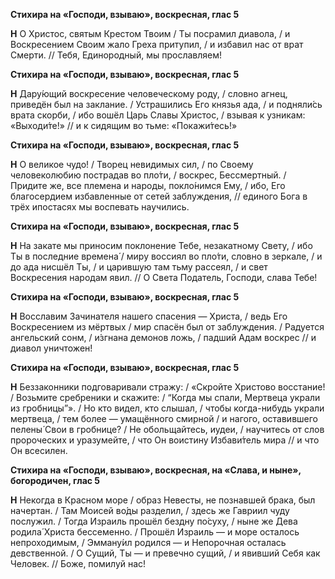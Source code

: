 **Стихира на «Господи, взываю», воскресная, глас 5**

**Н** О Христос, святым Крестом Твоим / Ты посрамил диавола, / и Воскресением Своим жало Греха притупил, / и избавил нас от врат Смерти. // Тебя, Единородный, мы прославляем!

**Стихира на «Господи, взываю», воскресная, глас 5**

**Н** Дару́ющий воскресение человеческому роду, / словно агнец, приведён был на заклание. / Устрашились Его князья ада, / и подняли́сь врата скорби, / ибо вошёл Царь Славы Христос, / взывая к узникам: «Выходи́те!» // и к сидящим во тьме: «Покажи́тесь!»

**Стихира на «Господи, взываю», воскресная, глас 5**

**Н** О великое чудо! / Творец невидимых сил, / по Своему человеколюбию пострадав во пло́ти, / воскрес, Бессмертный. / Придите же, все племена и народы, покло́нимся Ему, / ибо, Его благосердием избавленные от сетей заблуждения, // единого Бога в трёх ипостасях мы воспевать научились.

**Стихира на «Господи, взываю», воскресная, глас 5**

**Н** На закате мы приносим поклонение Тебе, незакатному Свету, / ибо Ты в последние времена́ / миру воссиял во пло́ти, словно в зеркале, / и до ада нисшёл Ты, / и царившую там тьму рассеял, / и свет Воскресения народам явил. // О Света Податель, Господи, слава Тебе!

**Стихира на «Господи, взываю», воскресная, глас 5**

**Н** Восславим Зачинателя нашего спасения — Христа, / ведь Его Воскресением из мёртвых / мир спасён был от заблуждения. / Радуется ангельский сонм, / и́згнана демонов ложь, / падший Адам воскрес // и диавол уничтожен!

**Стихира на «Господи, взываю», воскресная, глас 5**

**Н** Беззаконники подговаривали стражу: / «Скройте Христово восстание! / Возьмите сребреники и скажите: / “Когда мы спали, Мертвеца украли из гробницы”». / Но кто видел, кто слышал, / чтобы когда-нибудь украли мертвеца, / тем более — умащённого смирной / и нагого, оставившего пелены́ Свои в гробнице? / Не обольщайтесь, иудеи, / научитесь от слов пророческих и уразумейте, / что Он воистину Избави́тель мира // и что Он всесилен.

**Стихира на «Господи, взываю», воскресная, на «Слава, и ныне», богородичен, глас 5**

**Н** Некогда в Красном море / образ Невесты, не познавшей брака, был начертан. / Там Моисей во́ды разделил, / здесь же Гавриил чуду послужил. / Тогда Израиль прошёл бездну по́суху, / ныне же Дева родила́ Христа бессеменно. / Прошёл Израиль — и море осталось непроходимым, / Эмману́ил родился — и Непорочная осталась девственной. / О Сущий, Ты — и превечно сущий, / и явивший Себя как Человек. // Боже, помилуй нас!
